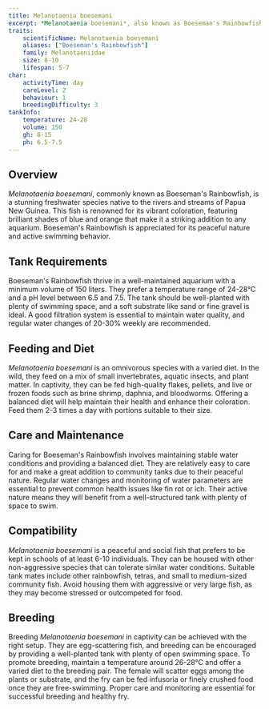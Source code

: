 ```yaml
---
title: Melanotaenia boesemani
excerpt: *Melanotaenia boesemani*, also known as Boeseman's Rainbowfish, is a vibrant freshwater fish from Papua New Guinea, admired for its striking coloration and peaceful nature.
traits:
    scientificName: Melanotaenia boesemani
    aliases: ["Boeseman's Rainbowfish"]
    family: Melanotaeniidae
    size: 8-10
    lifespan: 5-7
char:
    activityTime: day
    careLevel: 2
    behaviour: 1
    breedingDifficulty: 3
tankInfo:
    temperature: 24-28
    volume: 150
    gh: 8-15
    ph: 6.5-7.5
---
```


## Overview
*Melanotaenia boesemani*, commonly known as Boeseman's Rainbowfish, is a stunning freshwater species native to the rivers and streams of Papua New Guinea. This fish is renowned for its vibrant coloration, featuring brilliant shades of blue and orange that make it a striking addition to any aquarium. Boeseman's Rainbowfish is appreciated for its peaceful nature and active swimming behavior.

## Tank Requirements
Boeseman's Rainbowfish thrive in a well-maintained aquarium with a minimum volume of 150 liters. They prefer a temperature range of 24-28°C and a pH level between 6.5 and 7.5. The tank should be well-planted with plenty of swimming space, and a soft substrate like sand or fine gravel is ideal. A good filtration system is essential to maintain water quality, and regular water changes of 20-30% weekly are recommended.

## Feeding and Diet
*Melanotaenia boesemani* is an omnivorous species with a varied diet. In the wild, they feed on a mix of small invertebrates, aquatic insects, and plant matter. In captivity, they can be fed high-quality flakes, pellets, and live or frozen foods such as brine shrimp, daphnia, and bloodworms. Offering a balanced diet will help maintain their health and enhance their coloration. Feed them 2-3 times a day with portions suitable to their size.

## Care and Maintenance
Caring for Boeseman's Rainbowfish involves maintaining stable water conditions and providing a balanced diet. They are relatively easy to care for and make a great addition to community tanks due to their peaceful nature. Regular water changes and monitoring of water parameters are essential to prevent common health issues like fin rot or ich. Their active nature means they will benefit from a well-structured tank with plenty of space to swim.

## Compatibility
*Melanotaenia boesemani* is a peaceful and social fish that prefers to be kept in schools of at least 6-10 individuals. They can be housed with other non-aggressive species that can tolerate similar water conditions. Suitable tank mates include other rainbowfish, tetras, and small to medium-sized community fish. Avoid housing them with aggressive or very large fish, as they may become stressed or outcompeted for food.

## Breeding
Breeding *Melanotaenia boesemani* in captivity can be achieved with the right setup. They are egg-scattering fish, and breeding can be encouraged by providing a well-planted tank with plenty of open swimming space. To promote breeding, maintain a temperature around 26-28°C and offer a varied diet to the breeding pair. The female will scatter eggs among the plants or substrate, and the fry can be fed infusoria or finely crushed food once they are free-swimming. Proper care and monitoring are essential for successful breeding and healthy fry.
